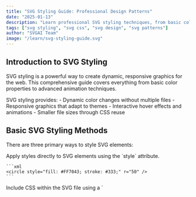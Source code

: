 ```yaml
---
title: "SVG Styling Guide: Professional Design Patterns"
date: "2025-01-13"
description: "Learn professional SVG styling techniques, from basic colors to advanced animations. Master CSS integration and interactive design patterns."
tags: ["svg styling", "svg css", "svg design", "svg patterns"]
author: "SVGAI Team"
image: "/learn/svg-styling-guide.svg"
---
```



## Introduction to SVG Styling

SVG styling is a powerful way to create dynamic, responsive graphics for the web. This comprehensive guide covers everything from basic color properties to advanced animation techniques.

<Callout type="info" title="Why Style SVGs?">
SVG styling provides:
- Dynamic color changes without multiple files
- Responsive graphics that adapt to themes
- Interactive hover effects and animations
- Smaller file sizes through CSS reuse
</Callout>

## Basic SVG Styling Methods

There are three primary ways to style SVG elements:

<StepGuide>
  <Step number={1} title="Inline Styles">
    Apply styles directly to SVG elements using the `style` attribute.
    
    ```xml
    <circle style="fill: #FF7043; stroke: #333;" r="50" />
    ```
  </Step>
  
  <Step number={2} title="Internal Stylesheets">
    Include CSS within the SVG file using a `<style>` element.
    
    ```xml
    <svg>
      <style>
        .my-circle { fill: #FF7043; }
      </style>
      <circle class="my-circle" r="50" />
    </svg>
    ```
  </Step>
  
  <Step number={3} title="External CSS">
    Link to external stylesheets or use CSS in your HTML document.
    
    ```css
    /* styles.css */
    svg .my-circle {
      fill: #FF7043;
      transition: fill 0.3s ease;
    }
    ```
  </Step>
</StepGuide>

## SVG Styling Properties

<FeatureTable
  headers={["Property", "Description", "Example", "Animatable"]}
  rows={[
    ["fill", "Interior color of shapes", "fill='#FF7043'", true],
    ["stroke", "Outline color", "stroke='black'", true],
    ["stroke-width", "Outline thickness", "stroke-width='2'", true],
    ["opacity", "Transparency level", "opacity='0.5'", true],
    ["transform", "Shape transformations", "transform='rotate(45)'", true],
    ["filter", "Visual effects", "filter='blur(2px)'", true]
  ]}
/>

## Advanced Styling Techniques

### CSS Custom Properties with SVG

<CodeBlock language="css" filename="styles.css">
{`:root {
  --primary-color: #FF7043;
  --secondary-color: #333;
  --animation-duration: 0.3s;
}

.svg-icon {
  fill: var(--primary-color);
  transition: fill var(--animation-duration) ease;
}

.svg-icon:hover {
  fill: var(--secondary-color);
  transform: scale(1.1);
}`}
</CodeBlock>

<Callout type="tip" title="Performance Tip">
Using CSS custom properties allows you to create theme-aware SVGs that automatically adapt to light/dark modes without JavaScript.
</Callout>

### Gradient Styling

<Demo title="Interactive Gradient Example">
  <div className="flex gap-4 items-center">
    <svg width="100" height="100" viewBox="0 0 100 100">
      <defs>
        <linearGradient id="myGradient" x1="0%" y1="0%" x2="100%" y2="100%">
          <stop offset="0%" style={{ stopColor: '#FF7043', stopOpacity: 1 }} />
          <stop offset="100%" style={{ stopColor: '#FF9800', stopOpacity: 1 }} />
        </linearGradient>
      </defs>
      <circle cx="50" cy="50" r="40" fill="url(#myGradient)" />
    </svg>
    <div>
      <p className="text-sm">Hover to see the gradient effect!</p>
    </div>
  </div>
</Demo>

## Interactive SVG Patterns

<div className="grid grid-cols-1 md:grid-cols-2 gap-6 my-8">
  <FeatureCard
    icon={<svg className="w-6 h-6" viewBox="0 0 24 24"><path fill="currentColor" d="M12 2L2 7v10c0 5.55 3.84 10.74 9 12 5.16-1.26 9-6.45 9-12V7l-10-5z"/></svg>}
    title="Hover Effects"
    description="Create smooth transitions on mouse interaction using CSS hover states"
    link={{ href: "#hover-effects", text: "Learn more" }}
  />
  
  <FeatureCard
    icon={<svg className="w-6 h-6" viewBox="0 0 24 24"><path fill="currentColor" d="M12 2C6.48 2 2 6.48 2 12s4.48 10 10 10 10-4.48 10-10S17.52 2 12 2zm-2 15l-5-5 1.41-1.41L10 14.17l7.59-7.59L19 8l-9 9z"/></svg>}
    title="Click Animations"
    description="Trigger animations on click events for interactive user experiences"
    link={{ href: "#click-animations", text: "Learn more" }}
  />
</div>

## Common Styling Patterns

<FAQ
  items={[
    {
      question: "How do I make SVGs responsive to theme changes?",
      answer: "Use CSS custom properties (variables) and the currentColor keyword. This allows SVGs to inherit colors from their parent elements and respond to theme changes automatically."
    },
    {
      question: "Can I animate SVG gradients?",
      answer: "Yes! You can animate gradient stops, colors, and positions using CSS animations or JavaScript. Use the animate element for SMIL animations or CSS keyframes for modern browsers."
    },
    {
      question: "What's the best way to optimize SVG styling for performance?",
      answer: "Use CSS classes instead of inline styles, minimize the number of unique gradients and filters, and leverage GPU acceleration with transform and opacity animations rather than animating paths directly."
    },
    {
      question: "How do I ensure cross-browser compatibility?",
      answer: "Stick to widely supported properties, test in multiple browsers, and provide fallbacks for advanced features. Use tools like Autoprefixer for CSS and avoid deprecated SMIL animations."
    }
  ]}
/>

## Best Practices Summary

<Callout type="warning" title="Important Considerations">
- Always provide fallback colors for gradients
- Test animations on mobile devices for performance
- Use semantic class names for maintainability
- Minimize inline styles for better caching
</Callout>

## Next Steps

Now that you understand SVG styling, explore these related topics:

1. **SVG Animation** - Create dynamic graphics with CSS and JavaScript
2. **SVG Optimization** - Reduce file sizes while maintaining quality
3. **Interactive SVGs** - Build engaging user interfaces with SVG elements

Ready to put your knowledge into practice? Try our [AI Icon Generator](/ai-icon-generator) to create custom styled SVGs, or explore our [free converters](/convert) to work with existing graphics.